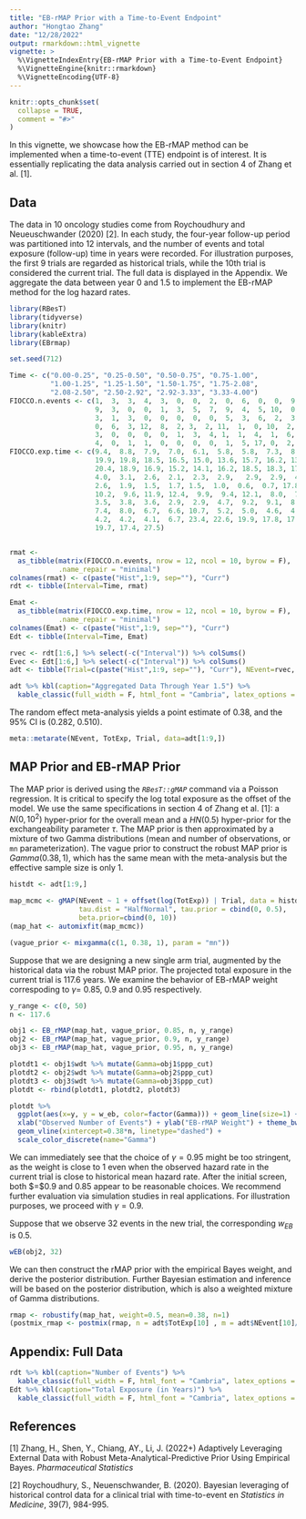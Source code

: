 ```yaml
---
title: "EB-rMAP Prior with a Time-to-Event Endpoint"
author: "Hongtao Zhang"
date: "12/28/2022"
output: rmarkdown::html_vignette
vignette: >
  %\VignetteIndexEntry{EB-rMAP Prior with a Time-to-Event Endpoint}
  %\VignetteEngine{knitr::rmarkdown}
  %\VignetteEncoding{UTF-8}
---
```


```r
knitr::opts_chunk$set(
  collapse = TRUE,
  comment = "#>"
)
```

In this vignette, we showcase how the EB-rMAP method can be implemented when a time-to-event (TTE) endpoint is of interest. It is essentially replicating the data analysis carried out in section 4 of Zhang et al. [1]. 

## Data
The data in 10 oncology studies come from Roychoudhury and Neueuschwander (2020) [2]. In each study, the four-year follow-up period was partitioned into 12 intervals, and the number of events and total exposure (follow-up) time in years were recorded. For illustration purposes, the first 9 trials are regarded as historical trials, while the 10th trial is considered the current trial. The full data is displayed in the Appendix. We aggregate the data between year 0 and 1.5 to implement the EB-rMAP method for the log hazard rates. 
```r
library(RBesT)
library(tidyverse)
library(knitr)
library(kableExtra)
library(EBrmap)

set.seed(712)

Time <- c("0.00-0.25", "0.25-0.50", "0.50-0.75", "0.75-1.00",
          "1.00-1.25", "1.25-1.50", "1.50-1.75", "1.75-2.08",
          "2.08-2.50", "2.50-2.92", "2.92-3.33", "3.33-4.00")
FIOCCO.n.events <- c(1,  3,  3,  4,  3,  0,  0,  2,  0,  6,  0,  0,  9,  1,  0, 10,  6,  6,  5,  9,
                     9,  3,  0,  0,  1,  3,  5,  7,  9,  4,  5, 10,  0,  0,  3,  7,  1,  2,  2,  4, 
                     3,  1,  3,  0,  0,  0,  0,  0,  5,  3,  6,  2,  3,  3,  0,  2,  1,  1,  1,  0, 
                     0,  6,  3, 12,  8,  2, 3,  2, 11,  1,  0, 10,  2,  2,  5,  3,  3,  3,  2,  3, 
                     3,  0,  0,  0,  0,  1,  3,  4, 1,  1,  4,  1,  6,  0,  0,  0,  2,  0,  3,  1, 
                     4,  0,  1,  1,  0,  0,  0,  0,  1,  5, 17, 0,  2,  7,  8,  4,  0,  6,  2,  0)
FIOCCO.exp.time <- c(9.4,  8.8,  7.9,  7.0,  6.1,  5.8,  5.8,  7.3,  8.8,  7.6,  6.2, 10.0, 21.1, 
                     19.9, 19.8, 18.5, 16.5, 15.0, 13.6, 15.7, 16.2, 13.6, 12.5, 20.1, 21.9, 21.4, 
                     20.4, 18.9, 16.9, 15.2, 14.1, 16.2, 18.5, 18.3, 17.0, 24.5,  5.6,  5.2,  4.8, 
                     4.0,  3.1,  2.6,  2.1,  2.3,  2.9,   2.9,  2.9,  4.7,  6.4,  5.4,  4.2,  3.2, 
                     2.6,  1.9,  1.5,  1.7, 1.5,  1.0,  0.6,  0.7, 17.8, 17.0, 15.9, 14.0, 11.5, 
                     10.2,  9.6, 11.9, 12.4,  9.9,  9.4, 12.1,  8.0,  7.5,  6.6,  5.6,  4.9,  4.1, 
                     3.5,  3.8,  3.6,  2.9,  2.9,  4.7,  9.2,  9.1,  8.6,  7.8,  7.1,  6.9,  6.2,  
                     7.4,  8.0,  6.7,  6.6, 10.7,  5.2,  5.0,  4.6,  4.1,  3.5,  3.0,  2.9,  3.5, 
                     4.2,  4.2,  4.1,  6.7, 23.4, 22.6, 19.9, 17.8, 17.5, 16.4, 14.5, 17.2, 21.0, 
                     19.7, 17.4, 27.5)


rmat <- 
  as_tibble(matrix(FIOCCO.n.events, nrow = 12, ncol = 10, byrow = F), 
            .name_repair = "minimal")
colnames(rmat) <- c(paste("Hist",1:9, sep=""), "Curr")
rdt <- tibble(Interval=Time, rmat)

Emat <- 
  as_tibble(matrix(FIOCCO.exp.time, nrow = 12, ncol = 10, byrow = F), 
            .name_repair = "minimal")
colnames(Emat) <- c(paste("Hist",1:9, sep=""), "Curr")
Edt <- tibble(Interval=Time, Emat)

rvec <- rdt[1:6,] %>% select(-c("Interval")) %>% colSums()
Evec <- Edt[1:6,] %>% select(-c("Interval")) %>% colSums()
adt <- tibble(Trial=c(paste("Hist",1:9, sep=""), "Curr"), NEvent=rvec, TotExp=Evec)

adt %>% kbl(caption="Aggregated Data Through Year 1.5") %>% 
  kable_classic(full_width = F, html_font = "Cambria", latex_options = "HOLD_position")
```

The random effect meta-analysis yields a point estimate of 0.38, and the 95% CI is (0.282, 0.510). 
```r
meta::metarate(NEvent, TotExp, Trial, data=adt[1:9,])
```

## MAP Prior and EB-rMAP Prior
The MAP prior is derived using the *`RBesT::gMAP`* command via a Poisson regression. It is critical to specify the log total exposure as the offset of the model. We use the same specifications in section 4 of Zhang et al. [1]: a $N(0,10^2)$ hyper-prior for the overall mean and a $HN(0.5)$ hyper-prior for the exchangeability parameter $\tau$. The MAP prior is then approximated by a mixture of two Gamma distributions (mean and number of observations, or `mn` parameterization). The vague prior to construct the robust MAP prior is $Gamma(0.38,1)$, which has the same mean with the meta-analysis but the effective sample size is only 1. 
```r
histdt <- adt[1:9,]

map_mcmc <- gMAP(NEvent ~ 1 + offset(log(TotExp)) | Trial, data = histdt, family = poisson, 
                 tau.dist = "HalfNormal", tau.prior = cbind(0, 0.5),
                 beta.prior=cbind(0, 10))
(map_hat <- automixfit(map_mcmc))

(vague_prior <- mixgamma(c(1, 0.38, 1), param = "mn"))
```

Suppose that we are designing a new single arm trial, augmented by the historical data via the robust MAP prior. The projected total exposure in the current trial is 117.6 years. We examine the behavior of EB-rMAP weight correspoding to $\gamma =$ 0.85, 0.9 and 0.95 respectively. 
```r
y_range <- c(0, 50)
n <- 117.6

obj1 <- EB_rMAP(map_hat, vague_prior, 0.85, n, y_range)
obj2 <- EB_rMAP(map_hat, vague_prior, 0.9, n, y_range)
obj3 <- EB_rMAP(map_hat, vague_prior, 0.95, n, y_range)

plotdt1 <- obj1$wdt %>% mutate(Gamma=obj1$ppp_cut)
plotdt2 <- obj2$wdt %>% mutate(Gamma=obj2$ppp_cut)
plotdt3 <- obj3$wdt %>% mutate(Gamma=obj3$ppp_cut)
plotdt <- rbind(plotdt1, plotdt2, plotdt3)
```
```r
plotdt %>% 
  ggplot(aes(x=y, y = w_eb, color=factor(Gamma))) + geom_line(size=1) +
  xlab("Observed Number of Events") + ylab("EB-rMAP Weight") + theme_bw() +
  geom_vline(xintercept=0.38*n, linetype="dashed") +
  scale_color_discrete(name="Gamma")
```

We can immediately see that the choice of $\gamma=0.95$ might be too stringent, as the weight is close to 1 even when the observed hazard rate in the current trial is close to historical mean hazard rate. After the initial screen, both $\gamma=$0.9 and 0.85 appear to be reasonable choices. We recommend further evaluation via simulation studies in real applications. For illustration purposes, we proceed with $\gamma=0.9$. 

Suppose that we observe 32 events in the new trial, the corresponding $w_{EB}$ is 0.5.
```r
wEB(obj2, 32)
```

We can then construct the rMAP prior with the empirical Bayes weight, and derive the posterior distribution. Further Bayesian estimation and inference will be based on the posterior distribution, which is also a weighted mixture of Gamma distributions. 
```r
rmap <- robustify(map_hat, weight=0.5, mean=0.38, n=1)
(postmix_rmap <- postmix(rmap, n = adt$TotExp[10] , m = adt$NEvent[10]/adt$TotExp[10]))
```

## Appendix: Full Data
```r
rdt %>% kbl(caption="Number of Events") %>% 
  kable_classic(full_width = F, html_font = "Cambria", latex_options = "HOLD_position")
Edt %>% kbl(caption="Total Exposure (in Years)") %>% 
  kable_classic(full_width = F, html_font = "Cambria", latex_options = "HOLD_position")
```


## References
[1] Zhang, H., Shen, Y., Chiang, AY., Li, J. (2022+) Adaptively Leveraging External Data with Robust Meta-Analytical-Predictive Prior Using Empirical Bayes. *Pharmaceutical Statistics*

[2] Roychoudhury, S., Neuenschwander, B. (2020). Bayesian leveraging of historical control data for a clinical trial with time-to-event en *Statistics in Medicine*, 39(7), 984-995.
